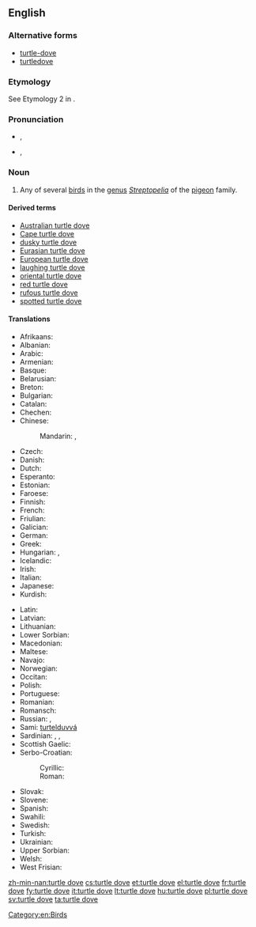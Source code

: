 ==English==

{{wikipedia}}

===Alternative forms===
* [[turtle-dove]]
* [[turtledove]]

===Etymology===
See Etymology 2 in {{term|turtle#Etymology 2|turtle}}.

===Pronunciation===
* {{a|UK}} {{IPA|/ˈtɜːtəldʌv/}}, {{X-SAMPA|/"t3:t@ldVv/}}
* {{a|US}} {{IPA|/ˈtɝtəldʌv/}}, {{X-SAMPA|/"t3`t@ldVv/}}

===Noun===
{{en-noun|head=[[turtle]] [[dove]]}}

# Any of several [[bird]]s in the [[genus]] ''[[Streptopelia]]'' of the [[pigeon]] family.

====Derived terms====
* [[Australian turtle dove]]
* [[Cape turtle dove]]
* [[dusky turtle dove]]
* [[Eurasian turtle dove]]
* [[European turtle dove]]
* [[laughing turtle dove]]
* [[oriental turtle dove]]
* [[red turtle dove]]
* [[rufous turtle dove]]
* [[spotted turtle dove]]

====Translations====
{{trans-top|bird in the genus ''Streptopelia''}}
* Afrikaans: {{t-|af|tortelduif}}
* Albanian: {{t-|sq|turtulli}}
* Arabic: {{t-|ar|ترغلة|f|tr=turġulla|sc=Arab}}
* Armenian: {{t-|hy|տատրակ|tr=tatrak}}
* Basque: {{t-|eu|usapal}}
* Belarusian: {{t-|be|туркаўка|f|tr=turkáŭka}}
* Breton: {{t-|br|turzhunell voutin}}
* Bulgarian: {{t-|bg|гургулица|f|tr=gurgulíca}}
* Catalan: {{t-|ca|tórtora|f}}
* Chechen: {{tø|ce|къор-кхокха}}
* Chinese:
*: Mandarin: {{t|cmn|斑鳩|tr=ōubānjiū|sc=Hani}}, {{t|cmn|斑鸠|tr=bānjiū|sc=Hani}}
* Czech: {{t+|cs|hrdlička|f}}
* Danish: {{t-|da|turteldue}}
* Dutch: {{t+|nl|tortelduif|f}}
* Esperanto: {{t+|eo|turto}}
* Estonian: {{t-|et|turteltuvi}}
* Faroese: {{t-|fo|turtildúgva}}
* Finnish: {{t+|fi|turturikyyhky}}
* French: {{t+|fr|tourterelle|f}}
* Friulian: {{tø|fur|tortorele}}
* Galician: {{t+|gl|rula común}}
* German: {{t+|de|Turteltaube|f}}
* Greek: {{t-|el|τριγόνι|tr=trigóni}}
* Hungarian: {{t-|hu|vadgerle}}, {{t+|hu|gerle}}
* Icelandic: {{t+|is|turtildúfa}}
* Irish: {{t-|ga|fearán}}
* Italian: {{t+|it|tortora|f}}
* Japanese: {{t-|ja|コキジバト|tr=kokijibato|sc=Jpan}}
* Kurdish: {{t+|ku|qumrî|f}}
{{trans-mid}}
* Latin: {{t-|la|turtur|m}}
* Latvian: {{t-|lv|parastā ūbele}}
* Lithuanian: {{t+|lt|purplelis}}
* Lower Sorbian: {{tø|dsb|tujawka}}
* Macedonian: {{t-|mk|грлица|f|tr=g'rlica}}
* Maltese: {{t-|mt|gamiema}}
* Navajo: {{tø|nv|hasbídí}}
* Norwegian: {{t-|no|turteldue}}
* Occitan: {{t-|oc|tortora|f}}
* Polish: {{t+|pl|turkawka}}
* Portuguese: {{t+|pt|rola|f}}
* Romanian: {{t-|ro|turturică}}
* Romansch: {{t-|rm|turturella}}
* Russian: {{t+|ru|горлица|f|dc=Cyrl|tr=górlica}}, {{t|ru|горлинка|f|tr=górlinka|sc=Cyrl}}
* Sami: [[turtelduvvá]]
* Sardinian: {{t-|sc|trùtture}}, {{t-|sc|trùtturi}}, {{t-|sc|truvamassaju}}
* Scottish Gaelic: {{t-|gd|calman-tùchan}}
* Serbo-Croatian:
*: Cyrillic: {{t-|sh|грлица|f}}
*: Roman: {{t-|sh|grlica|f}}
* Slovak: {{t-|sk|hrdlička}}
* Slovene: {{t+|sl|grlica|f}}
* Spanish: {{t+|es|tórtola|f}}
* Swahili: {{t+|sw|hua}}
* Swedish: {{t+|sv|turturduva}}
* Turkish: {{t+|tr|üveyik}}
* Ukrainian: {{t-|uk|горлиця|tr=hórlycja}}
* Upper Sorbian: {{t-|hsb|tujawka}}
* Welsh: {{t-|cy|turtur}}
* West Frisian: {{t-|fy|toarteldo}}
{{trans-bottom}}

[[Category:en:Birds]]

[[zh-min-nan:turtle dove]]
[[cs:turtle dove]]
[[et:turtle dove]]
[[el:turtle dove]]
[[fr:turtle dove]]
[[fy:turtle dove]]
[[it:turtle dove]]
[[lt:turtle dove]]
[[hu:turtle dove]]
[[pl:turtle dove]]
[[sv:turtle dove]]
[[ta:turtle dove]]